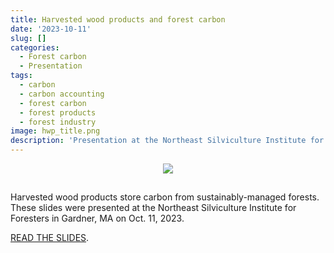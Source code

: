 ```yaml
---
title: Harvested wood products and forest carbon
date: '2023-10-11'
slug: []
categories:
  - Forest carbon
  - Presentation
tags:
  - carbon
  - carbon accounting
  - forest carbon
  - forest products
  - forest industry
image: hwp_title.png
description: 'Presentation at the Northeast Silviculture Institute for Foresters.'
---
```


<center>

![](hwp_title.png)

</center>

## 
 
Harvested wood products store carbon from sustainably-managed forests. These slides were presented at the Northeast Silviculture Institute for Foresters in Gardner, MA on Oct. 11, 2023.

[READ THE SLIDES](https://www.dropbox.com/scl/fo/qa0d9k7fmq278w1qqypiy/h?dl=0&preview=Russell_harvested_woods_products_silviculture_institute.pdf&rlkey=4d0v361b7drpk2sy9tx717odz). 